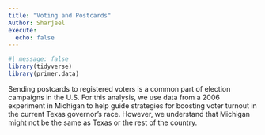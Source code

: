 ```yaml
---
title: "Voting and Postcards"
Author: Sharjeel 
execute: 
  echo: false
---
```




```r
#| message: false
library(tidyverse)
library(primer.data)
```



Sending postcards to registered voters is a common part of election campaigns in the U.S. For this analysis, we use data from a 2006 experiment in Michigan to help guide strategies for boosting voter turnout in the current Texas governor’s race. However, we understand that Michigan might not be the same as Texas or the rest of the country.